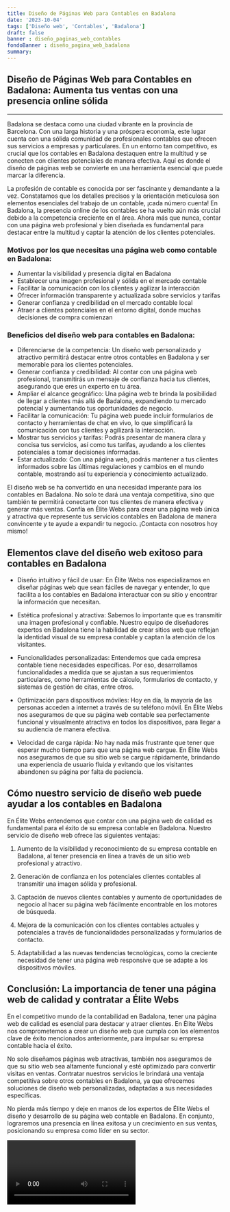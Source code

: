 ```yaml
---
title: Diseño de Páginas Web para Contables en Badalona
date: '2023-10-04'
tags: ['Diseño web', 'Contables', 'Badalona']
draft: false
banner : diseño_paginas_web_contables
fondoBanner : diseño_pagina_web_badalona
summary: 
---
```


## Diseño de Páginas Web para Contables en Badalona: Aumenta tus ventas con una presencia online sólida

---

Badalona se destaca como una ciudad vibrante en la provincia de Barcelona. Con una larga historia y una próspera economía, este lugar cuenta con una sólida comunidad de profesionales contables que ofrecen sus servicios a empresas y particulares. En un entorno tan competitivo, es crucial que los contables en Badalona destaquen entre la multitud y se conecten con clientes potenciales de manera efectiva. Aquí es donde el diseño de páginas web se convierte en una herramienta esencial que puede marcar la diferencia.

La profesión de contable es conocida por ser fascinante y demandante a la vez. Constatamos que los detalles precisos y la orientación meticulosa son elementos esenciales del trabajo de un contable, ¡cada número cuenta! En Badalona, la presencia online de los contables se ha vuelto aún más crucial debido a la competencia creciente en el área. Ahora más que nunca, contar con una página web profesional y bien diseñada es fundamental para destacar entre la multitud y captar la atención de los clientes potenciales.

### Motivos por los que necesitas una página web como contable en Badalona:

- Aumentar la visibilidad y presencia digital en Badalona
- Establecer una imagen profesional y sólida en el mercado contable
- Facilitar la comunicación con los clientes y agilizar la interacción
- Ofrecer información transparente y actualizada sobre servicios y tarifas
- Generar confianza y credibilidad en el mercado contable local
- Atraer a clientes potenciales en el entorno digital, donde muchas decisiones de compra comienzan

### Beneficios del diseño web para contables en Badalona:

- Diferenciarse de la competencia: Un diseño web personalizado y atractivo permitirá destacar entre otros contables en Badalona y ser memorable para los clientes potenciales.
- Generar confianza y credibilidad: Al contar con una página web profesional, transmitirás un mensaje de confianza hacia tus clientes, asegurando que eres un experto en tu área.
- Ampliar el alcance geográfico: Una página web te brinda la posibilidad de llegar a clientes más allá de Badalona, expandiendo tu mercado potencial y aumentando tus oportunidades de negocio.
- Facilitar la comunicación: Tu página web puede incluir formularios de contacto y herramientas de chat en vivo, lo que simplificará la comunicación con tus clientes y agilizará la interacción.
- Mostrar tus servicios y tarifas: Podrás presentar de manera clara y concisa tus servicios, así como tus tarifas, ayudando a los clientes potenciales a tomar decisiones informadas.
- Estar actualizado: Con una página web, podrás mantener a tus clientes informados sobre las últimas regulaciones y cambios en el mundo contable, mostrando así tu experiencia y conocimiento actualizado.

El diseño web se ha convertido en una necesidad imperante para los contables en Badalona. No solo te dará una ventaja competitiva, sino que también te permitirá conectarte con tus clientes de manera efectiva y generar más ventas. Confía en Élite Webs para crear una página web única y atractiva que represente tus servicios contables en Badalona de manera convincente y te ayude a expandir tu negocio. ¡Contacta con nosotros hoy mismo!

<GifSeo />

<Cta />

## Elementos clave del diseño web exitoso para contables en Badalona

- Diseño intuitivo y fácil de usar: En Élite Webs nos especializamos en diseñar páginas web que sean fáciles de navegar y entender, lo que facilita a los contables en Badalona interactuar con su sitio y encontrar la información que necesitan.

- Estética profesional y atractiva: Sabemos lo importante que es transmitir una imagen profesional y confiable. Nuestro equipo de diseñadores expertos en Badalona tiene la habilidad de crear sitios web que reflejan la identidad visual de su empresa contable y captan la atención de los visitantes.

- Funcionalidades personalizadas: Entendemos que cada empresa contable tiene necesidades específicas. Por eso, desarrollamos funcionalidades a medida que se ajustan a sus requerimientos particulares, como herramientas de cálculo, formularios de contacto, y sistemas de gestión de citas, entre otros.

- Optimización para dispositivos móviles: Hoy en día, la mayoría de las personas acceden a internet a través de su teléfono móvil. En Élite Webs nos aseguramos de que su página web contable sea perfectamente funcional y visualmente atractiva en todos los dispositivos, para llegar a su audiencia de manera efectiva.

- Velocidad de carga rápida: No hay nada más frustrante que tener que esperar mucho tiempo para que una página web cargue. En Élite Webs nos aseguramos de que su sitio web se cargue rápidamente, brindando una experiencia de usuario fluida y evitando que los visitantes abandonen su página por falta de paciencia.

## Cómo nuestro servicio de diseño web puede ayudar a los contables en Badalona

En Élite Webs entendemos que contar con una página web de calidad es fundamental para el éxito de su empresa contable en Badalona. Nuestro servicio de diseño web ofrece las siguientes ventajas:

1. Aumento de la visibilidad y reconocimiento de su empresa contable en Badalona, al tener presencia en línea a través de un sitio web profesional y atractivo.

2. Generación de confianza en los potenciales clientes contables al transmitir una imagen sólida y profesional.

3. Captación de nuevos clientes contables y aumento de oportunidades de negocio al hacer su página web fácilmente encontrable en los motores de búsqueda.

4. Mejora de la comunicación con los clientes contables actuales y potenciales a través de funcionalidades personalizadas y formularios de contacto.

5. Adaptabilidad a las nuevas tendencias tecnológicas, como la creciente necesidad de tener una página web responsive que se adapte a los dispositivos móviles.

## Conclusión: La importancia de tener una página web de calidad y contratar a Élite Webs

En el competitivo mundo de la contabilidad en Badalona, tener una página web de calidad es esencial para destacar y atraer clientes. En Élite Webs nos comprometemos a crear un diseño web que cumpla con los elementos clave de éxito mencionados anteriormente, para impulsar su empresa contable hacia el éxito.

No solo diseñamos páginas web atractivas, también nos aseguramos de que su sitio web sea altamente funcional y esté optimizado para convertir visitas en ventas. Contratar nuestros servicios le brindará una ventaja competitiva sobre otros contables en Badalona, ya que ofrecemos soluciones de diseño web personalizadas, adaptadas a sus necesidades específicas.

No pierda más tiempo y deje en manos de los expertos de Élite Webs el diseño y desarrollo de su página web contable en Badalona. En conjunto, lograremos una presencia en línea exitosa y un crecimiento en sus ventas, posicionando su empresa como líder en su sector.

<Video />

<CtaBot job='Contables' city='Badalona'/>

<Gmaps query='Badalona+españa+maps' />
